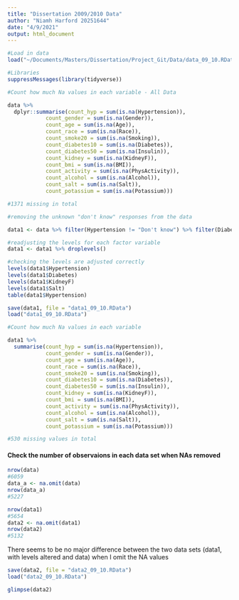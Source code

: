 ```yaml
---
title: "Dissertation 2009/2010 Data"
author: "Niamh Harford 20251644"
date: "4/9/2021"
output: html_document
---
```




```r
#Load in data
load("~/Documents/Masters/Dissertation/Project_Git/Data/data_09_10.RData")
```

```r
#Libraries
suppressMessages(library(tidyverse))
```


```r
#Count how much Na values in each variable - All Data

data %>%
  dplyr::summarise(count_hyp = sum(is.na(Hypertension)),
            count_gender = sum(is.na(Gender)),
            count_age = sum(is.na(Age)),
            count_race = sum(is.na(Race)),
            count_smoke20 = sum(is.na(Smoking)),
            count_diabetes10 = sum(is.na(Diabetes)),
            count_diabetes50 = sum(is.na(Insulin)),
            count_kidney = sum(is.na(KidneyF)),
            count_bmi = sum(is.na(BMI)),
            count_activity = sum(is.na(PhysActivity)),
            count_alcohol = sum(is.na(Alcohol)),
            count_salt = sum(is.na(Salt)),
            count_potassium = sum(is.na(Potassium)))

#1371 missing in total
```


```r
#removing the unknown "don't know" responses from the data

data1 <- data %>% filter(Hypertension != "Don't know") %>% filter(Diabetes != "Don't know") %>% filter(KidneyF != "Don't know") %>% filter(Salt != "Don't know")

#readjusting the levels for each factor variable
data1 <- data1 %>% droplevels()
```

```r
#checking the levels are adjusted correctly
levels(data1$Hypertension)
levels(data1$Diabetes)
levels(data1$KidneyF)
levels(data1$Salt)
table(data1$Hypertension)
```

```r
save(data1, file = "data1_09_10.RData")
load("data1_09_10.RData")
```


```r
#Count how much Na values in each variable

data1 %>%
  summarise(count_hyp = sum(is.na(Hypertension)),
            count_gender = sum(is.na(Gender)),
            count_age = sum(is.na(Age)),
            count_race = sum(is.na(Race)),
            count_smoke20 = sum(is.na(Smoking)),
            count_diabetes10 = sum(is.na(Diabetes)),
            count_diabetes50 = sum(is.na(Insulin)),
            count_kidney = sum(is.na(KidneyF)),
            count_bmi = sum(is.na(BMI)),
            count_activity = sum(is.na(PhysActivity)),
            count_alcohol = sum(is.na(Alcohol)),
            count_salt = sum(is.na(Salt)),
            count_potassium = sum(is.na(Potassium)))

#530 missing values in total

```

#### Check the number of observaions in each data set when NAs removed

```r
nrow(data)
#6059
data_a <- na.omit(data)
nrow(data_a)
#5227
```

```r
nrow(data1)
#5654
data2 <- na.omit(data1)
nrow(data2)
#5132
```


There seems to be no major difference between the two data sets (data1, with levels altered and data) when I omit the NA values


```r
save(data2, file = "data2_09_10.RData")
load("data2_09_10.RData")
```

```r
glimpse(data2)
```









